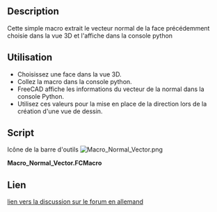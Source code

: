 <languages/>

{{Macro/fr
|Name=Normal Vector Macro
|Icon=Macro_Normal_Vector.png
|Description=Donne la normale du vecteur de la face sélectionnée.
|Author=ulrich1a
|Version=1.0
|Date=2016-09-26
|FCVersion=Toutes
|Download=[https://wiki.freecad.org/images/8/8b/Macro_Normal_Vector.png Icône de la barre d'outils]
}}

==Description==

Cette simple macro extrait le vecteur normal de la face précédemment choisie dans la vue 3D et l'affiche dans la console python

<span id="Usage"></span>
==Utilisation==

* Choisissez une face dans la vue 3D.
* Collez la macro dans la console python.
* FreeCAD affiche les informations du vecteur de la normal dans la console Python.
* Utilisez ces valeurs pour la mise en place de la direction lors de la création d'une vue de dessin.

==Script==

Icône de la barre d'outils
[[Image:Macro_Normal_Vector.png]]

'''Macro_Normal_Vector.FCMacro'''

{{MacroCode|code=
Gui.Selection.getSelectionEx()[0].SubObjects[0].Faces[0].normalAt(0,0)
}}

==Lien==
[https://forum.freecad.org/viewtopic.php?f=13&t=10959 lien vers la discussion sur le forum en allemand]


{{clear}}
